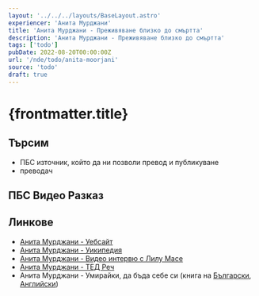 ```yaml
---
layout: '../../../layouts/BaseLayout.astro'
experiencer: 'Анита Мурджани'
title: 'Анита Мурджани - Преживяване близко до смъртта'
description: 'Анита Мурджани - Преживяване близко до смъртта'
tags: ['todo']
pubDate: 2022-08-20T00:00:00Z
url: '/nde/todo/anita-moorjani'
source: 'todo'
draft: true
---
```


# {frontmatter.title}

## Търсим

- ПБС източник, който да ни позволи превод и публикуване
- преводач

## ПБС Видео Разказ

<YouTubeEmbed videoID="tjLouLHH-_I" title="Анита Мурджани - Видео интервю с Лилу Масе"/>

<YouTubeEmbed videoID="rhcJNJbRJ6U" title="Анита Мурджани - ТЕД Реч"/>

## Линкове

- [Анита Мурджани - Уебсайт](https://www.anitamoorjani.com/)
- [Анита Мурджани - Уикипедия](https://en.wikipedia.org/wiki/Anita_Moorjani)
- [Анита Мурджани - Видео интервю с Лилу Масе](https://www.youtube.com/watch?v=tjLouLHH-_I)
- [Анита Мурджани - ТЕД Реч](https://www.youtube.com/watch?v=rhcJNJbRJ6U)
- Анита Мурджани - Умирайки, да бъда себе си (книга на [Български](https://m.helikon.bg/181026-%D0%A3%D0%BC%D0%B8%D1%80%D0%B0%D0%B9%D0%BA%D0%B8,-%D0%B4%D0%B0-%D0%B1%D1%8A%D0%B4%D0%B0-%D1%81%D0%B5%D0%B1%D0%B5-%D1%81%D0%B8.html), [Английски](https://amzn.to/1YzXPjr))
